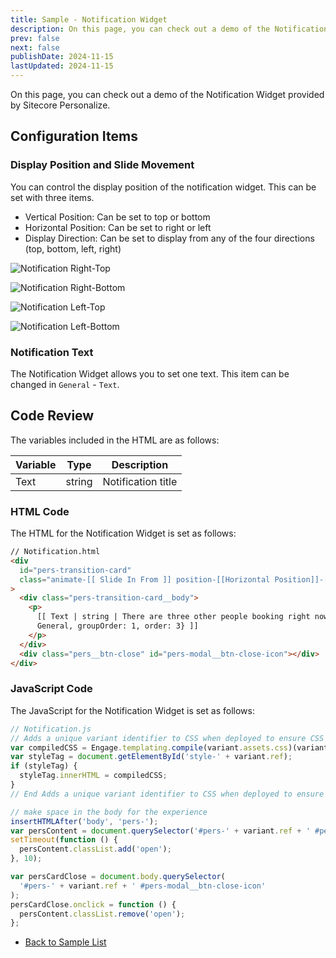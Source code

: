 ```yaml
---
title: Sample - Notification Widget
description: On this page, you can check out a demo of the Notification Widget provided by Sitecore Personalize.
prev: false
next: false
publishDate: 2024-11-15
lastUpdated: 2024-11-15
---
```


On this page, you can check out a demo of the Notification Widget provided by Sitecore Personalize.

## Configuration Items

### Display Position and Slide Movement

You can control the display position of the notification widget. This can be set with three items.

- Vertical Position: Can be set to top or bottom
- Horizontal Position: Can be set to right or left
- Display Direction: Can be set to display from any of the four directions (top, bottom, left, right)

![Notification Right-Top](../../../../assets/personalize/notification01.png)

![Notification Right-Bottom](../../../../assets/personalize/notification02.png)

![Notification Left-Top](../../../../assets/personalize/notification03.png)

![Notification Left-Bottom](../../../../assets/personalize/notification04.png)

### Notification Text

The Notification Widget allows you to set one text. This item can be changed in `General` - `Text`.

## Code Review

The variables included in the HTML are as follows:

| Variable | Type   | Description        |
| -------- | ------ | ------------------ |
| Text     | string | Notification title |

### HTML Code

The HTML for the Notification Widget is set as follows:

```html
// Notification.html
<div
  id="pers-transition-card"
  class="animate-[[ Slide In From ]] position-[[Horizontal Position]]-[[Vertical Position]]"
>
  <div class="pers-transition-card__body">
    <p>
      [[ Text | string | There are three other people booking right now | {required: true, group:
      General, groupOrder: 1, order: 3} ]]
    </p>
  </div>
  <div class="pers__btn-close" id="pers-modal__btn-close-icon"></div>
</div>
```

### JavaScript Code

The JavaScript for the Notification Widget is set as follows:

```js
// Notification.js
// Adds a unique variant identifier to CSS when deployed to ensure CSS does not impact styling of other elements.
var compiledCSS = Engage.templating.compile(variant.assets.css)(variant);
var styleTag = document.getElementById('style-' + variant.ref);
if (styleTag) {
  styleTag.innerHTML = compiledCSS;
}
// End Adds a unique variant identifier to CSS when deployed to ensure CSS does not impact styling of other elements.

// make space in the body for the experience
insertHTMLAfter('body', 'pers-');
var persContent = document.querySelector('#pers-' + variant.ref + ' #pers-transition-card');
setTimeout(function () {
  persContent.classList.add('open');
}, 10);

var persCardClose = document.body.querySelector(
  '#pers-' + variant.ref + ' #pers-modal__btn-close-icon'
);
persCardClose.onclick = function () {
  persContent.classList.remove('open');
};
```

- [Back to Sample List](/en/personalize/sample/)


